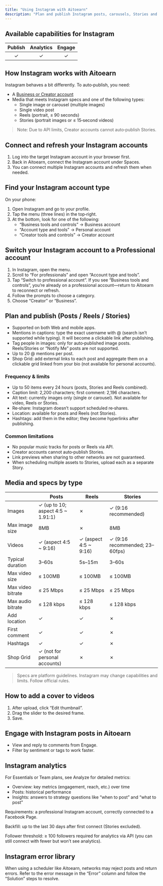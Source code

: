 ```yaml
---
title: "Using Instagram with Aitoearn"
description: "Plan and publish Instagram posts, carousels, Stories and Reels with Aitoearn."
---
```

## Available capabilities for Instagram

| Publish | Analytics | Engage |
| :--: | :--: | :--: |
| ✓ | ✓ | ✓ |

## How Instagram works with Aitoearn

Instagram behaves a bit differently. To auto‑publish, you need:
- A [Business or Creator account](#switch-to-professional)
- Media that meets Instagram specs and one of the following types:
  - Single image or carousel (multiple images)
  - Single video post
  - Reels (portrait, ≤ 90 seconds)
  - Stories (portrait images or ≤ 15‑second videos)

> Note: Due to API limits, Creator accounts cannot auto‑publish Stories.

## Connect and refresh your Instagram accounts
1. Log into the target Instagram account in your browser first.
2. Back in Aitoearn, connect the Instagram account under Spaces.
3. You can connect multiple Instagram accounts and refresh them when needed.

## Find your Instagram account type
On your phone:
1. Open Instagram and go to your profile.
2. Tap the menu (three lines) in the top‑right.
3. At the bottom, look for one of the following:
   - “Business tools and controls” → Business account
   - “Account type and tools” → Personal account
   - “Creator tools and controls” → Creator account

<a id="switch-to-professional"></a>
## Switch your Instagram account to a Professional account
1. In Instagram, open the menu.
2. Scroll to “For professionals” and open “Account type and tools”.
3. Tap “Switch to professional account”. If you see “Business tools and controls”, you’re already on a professional account—return to Aitoearn to reconnect or refresh.
4. Follow the prompts to choose a category.
5. Choose “Creator” or “Business”.

## Plan and publish (Posts / Reels / Stories)
- Supported on both Web and mobile apps.
- Mentions in captions: type the exact username with @ (search isn’t supported while typing). It will become a clickable link after publishing.
- Tag people in images: only for auto‑published image posts. Reels/Stories or “Notify Me” posts are not supported.
- Up to 20 @ mentions per post.
- Shop Grid: add external links to each post and aggregate them on a clickable grid linked from your bio (not available for personal accounts).

### Frequency & limits
- Up to 50 items every 24 hours (posts, Stories and Reels combined).
- Caption limit: 2,200 characters; first comment: 2,196 characters.
- Alt text: currently images only (single or carousel). Not available for video, Reels or Stories.
- Re‑share: Instagram doesn’t support scheduled re‑shares.
- Location: available for posts and Reels (not Stories).
- Hashtags: add them in the editor; they become hyperlinks after publishing.

### Common limitations
- No popular music tracks for posts or Reels via API.
- Creator accounts cannot auto‑publish Stories.
- Link previews when sharing to other networks are not guaranteed.
- When scheduling multiple assets to Stories, upload each as a separate Story.

<a id="media-specs"></a>
## Media and specs by type
|                      | Posts | Reels | Stories |
|----------------------|-------|-------|---------|
| Images               | ✓ (up to 10; aspect 4:5 ~ 1.91:1) | ✗ | ✓ (9:16 recommended) |
| Max image size       | 8MB   | ✗     | 8MB     |
| Videos               | ✓ (aspect 4:5 ~ 9:16) | ✓ (aspect 4:5 ~ 9:16) | ✓ (9:16 recommended; 23–60fps) |
| Typical duration     | 3–60s | 5s–15m | 3–60s |
| Max video size       | ≤ 100MB | ≤ 100MB | ≤ 100MB |
| Max video bitrate    | ≤ 25 Mbps | ≤ 25 Mbps | ≤ 25 Mbps |
| Max audio bitrate    | ≤ 128 kbps | ≤ 128 kbps | ≤ 128 kbps |
| Add location         | ✓ | ✓ | ✗ |
| First comment        | ✓ | ✓ | ✗ |
| Hashtags             | ✓ | ✓ | ✗ |
| Shop Grid            | ✓ (not for personal accounts) | ✗ | ✗ |

> Specs are platform guidelines. Instagram may change capabilities and limits. Follow official rules.

## How to add a cover to videos
1. After upload, click “Edit thumbnail”.
2. Drag the slider to the desired frame.
3. Save.

## Engage with Instagram posts in Aitoearn
- View and reply to comments from Engage.
- Filter by sentiment or tags to work faster.

## Instagram analytics
For Essentials or Team plans, see Analyze for detailed metrics:
- Overview: key metrics (engagement, reach, etc.) over time
- Posts: historical performance
- Insights: answers to strategy questions like “when to post” and “what to post”

Requirements: a professional Instagram account, correctly connected to a Facebook Page.

Backfill: up to the last 30 days after first connect (Stories excluded).

Follower threshold: ≥ 100 followers required for analytics via API (you can still connect with fewer but won’t see analytics).

## Instagram error library
When using a scheduler like Aitoearn, networks may reject posts and return errors. Refer to the error message in the “Error” column and follow the “Solution” steps to resolve.